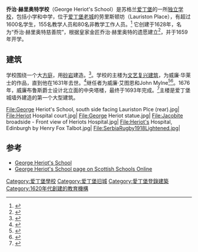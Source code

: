 {{Infobox UK school
| name         = 乔治·赫里奥特学校
| image        = George-Herriot-high-school.jpg
| size         = 250px
| latitude     = 55.945918
| longitude    = -3.194317
| dms          = T
| founder      = 乔治·赫里奥特
| motto        = "Impendo" <br> ("I Distribute Chearfullie {{sic}}")
| established  = 1628年
| type         = [[独立学校_(英国)|独立学校]]<ref>{{cite web|title=George Heriot's School - Edinburgh City|url=http://www.educationscotland.gov.uk/scottishschoolsonline/schools/georgeheriotsschooledinburghcity.asp|publisher=Scottish Schools Online|accessdate=13 May 2013|deadurl=yes|archiveurl=https://web.archive.org/web/20130404095857/http://www.educationscotland.gov.uk/scottishschoolsonline/schools/georgeheriotsschooledinburghcity.asp|archivedate=2013年4月4日}}</ref>
| city         = 苏格兰[[爱丁堡|爱丁堡]]
| staff        = 155 教学, 80 非教学
| enrollment   = 1600
| gender       = 男女同校
| lower_age    = 3
| upper_age    = 18
| houses       = Castle, Greyfriars, Lauriston, Raeburn
| colours = 海军蓝、白色
| publication_label = Annual publication
| publication  = The Herioter
| free_label_1  = 校歌
| free_1        = "The Merry Month of June"
| website      = http://www.george-heriots.com/
| website_name = www.george-heriots.com
| bodystyle = width:32em;
|Rival=George Watson's College}}

'''乔治·赫里奥特学校'''（George Heriot's School）是苏格兰[[爱丁堡|爱丁堡]]的一所[[独立学校_(英国)|独立学校]]，包括小学和中学，位于[[爱丁堡老城|爱丁堡老城]]的劳里斯顿坊（Lauriston Place），有超过1600名学生，155名教学人员和80名非教学工作人员。<ref>{{cite web|title=Facilities and Staff|url=http://www.george-heriots.com/school/facilities-staff|publisher=George Heriot's School|accessdate=2013-05-13|archive-date=2013-07-19|archive-url=https://web.archive.org/web/20130719042153/http://www.george-heriots.com/school/facilities-staff|dead-url=yes}}</ref> 它创建于1628年，名为“乔治·赫里奥特慈善院”，根据皇家金匠乔治·赫里奥特的遗愿建立<ref>{{cite web|title=George Heriot and his Bequest|url=http://www.george-heriots.com/school/our-history/george-heriot-and-his-bequest|publisher=George Heriot's School|accessdate=2013-05-13|archive-url=https://web.archive.org/web/20170512124552/http://www.george-heriots.com/school/our-history/george-heriot-and-his-bequest|archive-date=2017-05-12|dead-url=yes}}</ref>，并于1659年开学。

==建筑==
学校围绕一个大[[方庭|方庭]]，用[[砂岩|砂岩]]建造。<ref>{{cite web|title=Architectural Detail and Tower|url=http://www.george-heriots.com/school/our-history/architectural-detail-and-clock-tower|publisher=George Heriot's School|accessdate=13 May 2013|archive-url=https://web.archive.org/web/20170515064406/http://www.george-heriots.com/school/our-history/architectural-detail-and-clock-tower|archive-date=2017-05-15|dead-url=yes}}</ref>。学校的主楼为[[文艺复兴建筑|文艺复兴建筑]]，为威廉·华莱士的作品，直到他在1631年去世。<ref>{{cite book|last=Colvin|first=Howard|title=A Biographical Dictionary of British Architects 1600-1840|url=https://archive.org/details/biographicaldict0000colv|year=1978|publisher=John Murray}}</ref>继任者为威廉·艾图恩和John Mylne<ref>{{cite book|last=Colvin|first=Howard|title=A Biographical Dictionary of British Architects 1600-1840|url=https://archive.org/details/biographicaldict0000colv|year=1978|publisher=John Murray|pages=[https://archive.org/details/biographicaldict0000colv/page/569 569]–70}}</ref><ref>{{cite book|last=McWilliam|first=Colin|last2=Walker|first2=David|last3=Gifford|first3=John|title=The Buildings of Scotland: Edinburgh|year=1984|publisher=Penguin|pages=179–82}}</ref>。1676年，威廉布鲁斯爵士设计北立面的中央塔楼，最终于1693年完成。<ref name="buildings180">{{cite book|last=McWilliam|first=Colin|last2=Walker|first2=David|last3=Gifford|first3=John|title=The Buildings of Scotland: Edinburgh|year=1984|publisher=Penguin|page=180}}</ref>主楼是爱丁堡城墙外建造的第一个大型建筑。
<gallery>
File:George Heriot's School, south side facing Lauriston Plce (rear).jpg|
File:Heriot Hospital court.jpg|
File:George Heriot statue.jpg|
File:Jacobite broadside - Front view of Heriots Hospital.jpg|
File:Heriot's Hospital, Edinburgh by Henry Fox Talbot.jpg|
File:SerbiaRugby1918Lightened.jpg|
</gallery>

==参考==
{{reflist|33em}}
*[http://www.george-heriots.com George Heriot's School]{{Wayback|url=http://www.george-heriots.com/ |date=20170210021414 }}
*[https://web.archive.org/web/20070927223050/http://www.scottishschoolsonline.gov.uk/schools/georgeheriotsschooledinburghcity.asp George Heriot's School page on Scottish Schools Online]

{{coord|display=title}}
{{normdaten}}
[[Category:爱丁堡學校|Category:爱丁堡學校]]
[[Category:爱丁堡旧城|Category:爱丁堡旧城]]
[[Category:愛丁堡登錄建築|Category:愛丁堡登錄建築]]
[[Category:1620年代創建的教育機構|Category:1620年代創建的教育機構]]